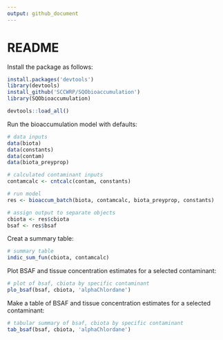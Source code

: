 ```yaml
---
output: github_document
---
```


# README

Install the package as follows:

```r
install.packages('devtools')
library(devtools)
install_github('SCCWRP/SQObioaccumulation')
library(SQObioaccumulation)
```
```r
devtools::load_all()
```

Run the bioaccumulation model with defaults:

```r
# data inputs
data(biota)
data(constants)
data(contam)
data(biota_preyprop)

# calculated contaminant inputs
contamcalc <- cntcalc(contam, constants)

# run model
res <- bioaccum_batch(biota, contamcalc, biota_preyprop, constants)

# assign output to separate objects
cbiota <- res$cbiota
bsaf <- res$bsaf
```

Creat a summary table:

```r
# summary table
indic_sum_fun(cbiota, contamcalc)
```

Plot BSAF and tissue concentration estimates for a selected contaminant:

```r
# plot of bsaf, cbiota by specific contaminant
plo_bsaf(bsaf, cbiota, 'alphaChlordane')
```

Make a table of BSAF and tissue concentration estimates for a selected contaminant:

```r
# tabular summary of bsaf, cbiota by specific contaminant
tab_bsaf(bsaf, cbiota, 'alphaChlordane')
```


